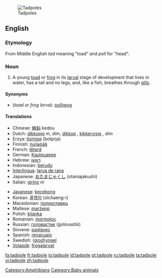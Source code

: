 [[Image:Tadpoles 10 days.jpg|thumb|Tadpoles]]
==English==

===Etymology===
From Middle English ''tad'' meaning "toad" and ''poll'' for "head".

===Noun===
{{en-noun}}

# A young [[toad]] or [[frog]] in its [[larval]] stage of development that lives in water, has a tail and no legs, and, like a fish, breathes through [[gill]]s.

====Synonyms====
*(''toad or frog larva''): [[polliwog]]

====Translations====
{{trans-top|toad or frog larva}}
*Chinese: [[蝌蚪]] kedou
*Dutch: [[dikkopje]] ''m, dim'', [[dikkop]] {{m}}, [[kikkervisje]] '', dim''
*Erzya: [[ботпря]] (botprja)
*Finnish: [[nuijapää]]
*French: [[têtard]] {{m}}
*German: [[Kaulquappe]] {{f}}
*Hebrew: [[ראשן|רֹאשָׁן]]
*Indonesian: [[berudu]]
*[[Interlingua]]: [[larva de rana]]
*Japanese: [[おたまじゃくし]] (otamajakushi)
*Italian: [[girino]] ''m''
{{trans-mid}}
*[[Javanese]]: [[kecebong]]
*Korean: [[올챙이]] (olchaeng-i)
*Macedonian: [[полноглавец]] {{m}}
*Maltese: [[marżepp]] {{m}}
*Polish: [[kijanka]] {{f}}
*Romanian: [[mormoloc]] {{m}}
*Russian: [[головастик]] (golovastik) {{m}}
*Slovene: [[paglavec]] {{m}}
*Spanish: [[renacuajo]]
*Swedish: ([[grodyngel|grod]])[[yngel]] {{c}}
*[[Volapük]]: [[frogalarvat]]
{{trans-bottom}}

[[Category:Amphibians]]
[[Category:Baby animals]]

[[fa:tadpole]]
[[fr:tadpole]]
[[io:tadpole]]
[[id:tadpole]]
[[pt:tadpole]]
[[ru:tadpole]]
[[ta:tadpole]]
[[vi:tadpole]]
[[zh:tadpole]]